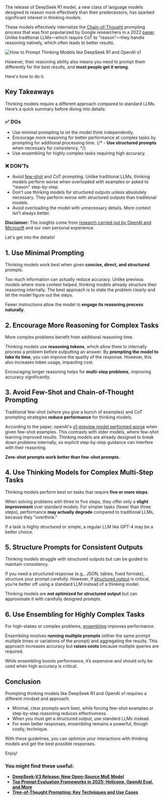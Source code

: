 The release of DeepSeek R1 model, a new class of language models designed to reason more effectively than their predecessors, has sparked significant interest in thinking models.

These models effectively internalize the <a href="https://www.helicone.ai/blog/chain-of-thought-prompting" target="_blank" rel="noopener">Chain-of-Thought</a> prompting process that was first popularized by Google researchers in a 2022 <a href="https://arxiv.org/pdf/2201.11903" target="_blank" rel="noopener">paper</a>. Unlike traditional LLMs—which require CoT to "reason"—they handle reasoning natively, which often leads to better results.

![How to Prompt Thinking Models like DeepSeek R1 and OpenAI o1](/static/blog/prompt-thinking-models/cover.webp)

However, their reasoning ability also means you need to prompt them differently for the best results, and **most people get it wrong**.

Here's how to do it.

## Key Takeaways

Thinking models require a different approach compared to standard LLMs. Here’s a quick summary before diving into details:

### ✅ DOs

- Use minimal prompting to let the model think independently.
- Encourage more reasoning for better performance at complex tasks by prompting for additional processing time.
  {/* - **Use structured prompts** when necessary for consistency. */}
- Use ensembling for highly complex tasks requiring high accuracy.

### ❌ DON’Ts

- Avoid <a href="https://docs.helicone.ai/guides/prompt-engineering/implement-few-shot-learning" target="_blank" rel="noopener">few-shot</a> and CoT prompting. Unlike traditional LLMs, thinking models perform worse when overloaded with examples or asked to "reason" step-by-step.
- Don’t use thinking models for structured outputs unless absolutely necessary. They perform worse with structured outputs than traditional models.
- Avoid overloading the model with unnecessary details. More context isn’t always better.

**Disclaimer:** The insights come from <a href="https://arxiv.org/pdf/2411.03590" target="_blank" rel="noopener">research carried out by OpenAI and Microsoft</a> and our own personal experience.

Let's get into the details!

## 1. Use Minimal Prompting

Thinking models work best when given **concise, direct, and structured** prompts.

Too much information can actually reduce accuracy. Unlike previous models where more context helped, thinking models already structure their reasoning internally. The best approach is to state the problem clearly and let the model figure out the steps.

Fewer instructions allow the model to **engage its reasoning process naturally**.

## 2. Encourage More Reasoning for Complex Tasks

More complex problems benefit from additional reasoning time.

Thinking models use **reasoning tokens**, which allow them to internally process a problem before outputting an answer. By **prompting the model to take its time**, you can improve the quality of the response. However, this also increases token usage, impacting cost.

Encouraging longer reasoning helps for **multi-step problems**, improving accuracy significantly.

<BottomLine
  title="Tip 💡"
  description='Say something like "Take your time and think carefully and deliberately about the problem."'
/>

## 3. Avoid Few-Shot and Chain-of-Thought Prompting

Traditional few-shot (where you give a bunch of examples) and CoT prompting strategies **reduce performance** for thinking models.

According to the paper, openAI's <a href="https://arxiv.org/pdf/2411.03590" target="_blank" rel="noopener">o1-preview model performed worse</a> when given few-shot examples. This contrasts with older models, where few-shot learning improved results. Thinking models are already designed to break down problems internally, so explicit step-by-step guidance can interfere with their reasoning.

**Zero-shot prompts work better than few-shot prompts.**

## 4. Use Thinking Models for Complex Multi-Step Tasks

Thinking models perform best on tasks that require **five or more steps**.

When solving problems with three to five steps, they offer only a **slight improvement** over standard models. For simpler tasks (fewer than three steps), performance **may actually degrade** compared to traditional LLMs, because they "overthink."

If a task is highly structured or simple, a regular LLM like GPT-4 may be a better choice.

<BottomLine
  title="Tip 💡"
  description="To check how many steps a problem requires, you can prompt the web version of a reasoning model to see how many reasoning steps it takes."
/>

## 5. Structure Prompts for Consistent Outputs

Thinking models struggle with structured outputs but can be guided to maintain consistency.

If you need a structured response (e.g., JSON, tables, fixed formats), structure your prompt carefully. However, if <a href="https://www.helicone.ai/blog/openai-structured-outputs" target="_blank" rel="noopener">structured output</a> is critical, you’re better off using a standard LLM instead of a thinking model.

Thinking models are **not optimized for structured output** but can approximate it with carefully designed prompts.

## 6. Use Ensembling for Highly Complex Tasks

For high-stakes or complex problems, <a href="https://www.promptlayer.com/glossary/prompt-ensembling" target="_blank" rel="noopener">ensembling</a> improves performance.

Ensembling involves **running multiple prompts** (either the same prompt multiple times or variations of the prompt) and aggregating the results. This approach increases accuracy but **raises costs** because multiple queries are required.

While ensembling boosts performance, it’s expensive and should only be used when high accuracy is critical.

<CallToAction
  title="Observe your Thinking Models with Helicone"
  description="If you'd like full visibility into what your models have been thinking about, you need Helicone. Get started in as little as 5 minutes."
  primaryButtonText="Get Started for Free"
  primaryButtonLink="https://helicone.ai/signup"
  secondaryButtonText="Contact Us"
  secondaryButtonLink="https://helicone.ai/contact"
/>

## Conclusion

Prompting thinking models like DeepSeek R1 and OpenAI o1 requires a different mindset and approach.

- Minimal, clear prompts work best, while forcing few-shot examples or step-by-step reasoning reduces effectiveness.
- When you must get a structured output, use standard LLMs instead.
- For even better responses, ensembling remains a powerful, though costly, technique.

With these guidelines, you can optimize your interactions with thinking models and get the best possible responses.

Enjoy!

### You might find these useful:

- **<a href="https://www.helicone.ai/blog/deepseek-v3" target="_blank" rel="noopener">DeepSeek-V3 Release: New Open-Source MoE Model</a>**
- **<a href="https://www.helicone.ai/blog/prompt-evaluation-frameworks" target="_blank" rel="noopener">Top Prompt Evaluation Frameworks in 2025: Helicone, OpenAI Eval, and More</a>**
- **<a href="https://www.helicone.ai/blog/tree-of-thought-prompting" target="_blank" rel="noopener">Tree-of-Thought Prompting: Key Techniques and Use Cases</a>**

<Questions />
